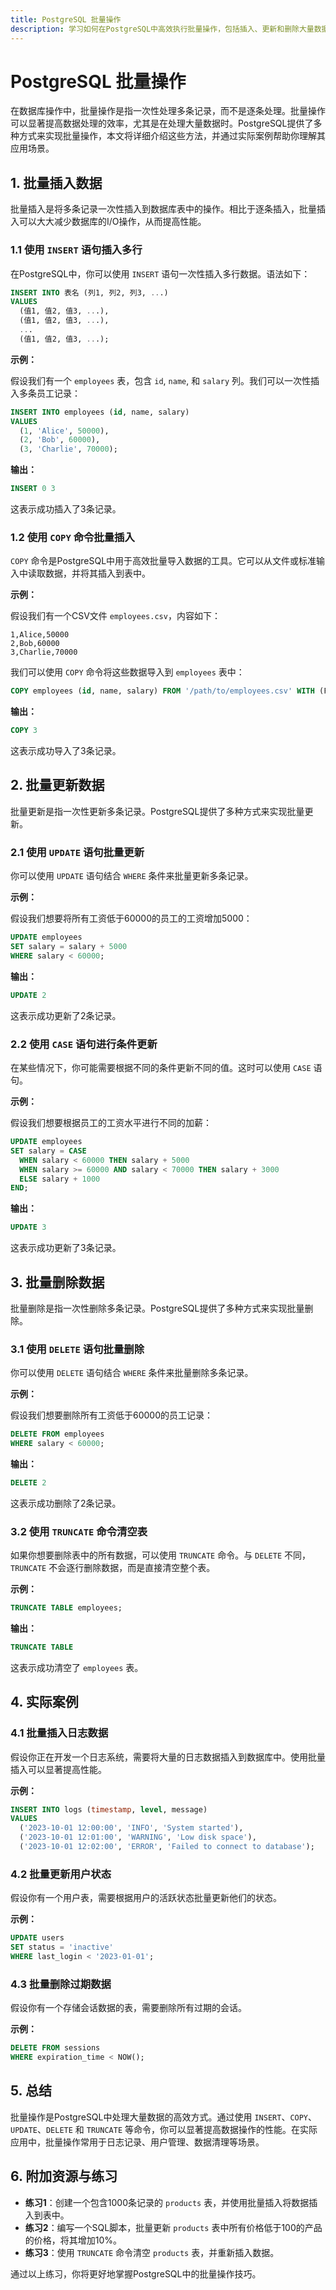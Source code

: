 ```yaml
---
title: PostgreSQL 批量操作
description: 学习如何在PostgreSQL中高效执行批量操作，包括插入、更新和删除大量数据。
---
```


# PostgreSQL 批量操作

在数据库操作中，批量操作是指一次性处理多条记录，而不是逐条处理。批量操作可以显著提高数据处理的效率，尤其是在处理大量数据时。PostgreSQL提供了多种方式来实现批量操作，本文将详细介绍这些方法，并通过实际案例帮助你理解其应用场景。

## 1. 批量插入数据

批量插入是将多条记录一次性插入到数据库表中的操作。相比于逐条插入，批量插入可以大大减少数据库的I/O操作，从而提高性能。

### 1.1 使用 `INSERT` 语句插入多行

在PostgreSQL中，你可以使用 `INSERT` 语句一次性插入多行数据。语法如下：

```sql
INSERT INTO 表名 (列1, 列2, 列3, ...)
VALUES
  (值1, 值2, 值3, ...),
  (值1, 值2, 值3, ...),
  ...
  (值1, 值2, 值3, ...);
```

**示例：**

假设我们有一个 `employees` 表，包含 `id`, `name`, 和 `salary` 列。我们可以一次性插入多条员工记录：

```sql
INSERT INTO employees (id, name, salary)
VALUES
  (1, 'Alice', 50000),
  (2, 'Bob', 60000),
  (3, 'Charlie', 70000);
```

**输出：**

```sql
INSERT 0 3
```

这表示成功插入了3条记录。

### 1.2 使用 `COPY` 命令批量插入

`COPY` 命令是PostgreSQL中用于高效批量导入数据的工具。它可以从文件或标准输入中读取数据，并将其插入到表中。

**示例：**

假设我们有一个CSV文件 `employees.csv`，内容如下：

```
1,Alice,50000
2,Bob,60000
3,Charlie,70000
```

我们可以使用 `COPY` 命令将这些数据导入到 `employees` 表中：

```sql
COPY employees (id, name, salary) FROM '/path/to/employees.csv' WITH (FORMAT csv);
```

**输出：**

```sql
COPY 3
```

这表示成功导入了3条记录。

## 2. 批量更新数据

批量更新是指一次性更新多条记录。PostgreSQL提供了多种方式来实现批量更新。

### 2.1 使用 `UPDATE` 语句批量更新

你可以使用 `UPDATE` 语句结合 `WHERE` 条件来批量更新多条记录。

**示例：**

假设我们想要将所有工资低于60000的员工的工资增加5000：

```sql
UPDATE employees
SET salary = salary + 5000
WHERE salary < 60000;
```

**输出：**

```sql
UPDATE 2
```

这表示成功更新了2条记录。

### 2.2 使用 `CASE` 语句进行条件更新

在某些情况下，你可能需要根据不同的条件更新不同的值。这时可以使用 `CASE` 语句。

**示例：**

假设我们想要根据员工的工资水平进行不同的加薪：

```sql
UPDATE employees
SET salary = CASE
  WHEN salary < 60000 THEN salary + 5000
  WHEN salary >= 60000 AND salary < 70000 THEN salary + 3000
  ELSE salary + 1000
END;
```

**输出：**

```sql
UPDATE 3
```

这表示成功更新了3条记录。

## 3. 批量删除数据

批量删除是指一次性删除多条记录。PostgreSQL提供了多种方式来实现批量删除。

### 3.1 使用 `DELETE` 语句批量删除

你可以使用 `DELETE` 语句结合 `WHERE` 条件来批量删除多条记录。

**示例：**

假设我们想要删除所有工资低于60000的员工记录：

```sql
DELETE FROM employees
WHERE salary < 60000;
```

**输出：**

```sql
DELETE 2
```

这表示成功删除了2条记录。

### 3.2 使用 `TRUNCATE` 命令清空表

如果你想要删除表中的所有数据，可以使用 `TRUNCATE` 命令。与 `DELETE` 不同，`TRUNCATE` 不会逐行删除数据，而是直接清空整个表。

**示例：**

```sql
TRUNCATE TABLE employees;
```

**输出：**

```sql
TRUNCATE TABLE
```

这表示成功清空了 `employees` 表。

## 4. 实际案例

### 4.1 批量插入日志数据

假设你正在开发一个日志系统，需要将大量的日志数据插入到数据库中。使用批量插入可以显著提高性能。

**示例：**

```sql
INSERT INTO logs (timestamp, level, message)
VALUES
  ('2023-10-01 12:00:00', 'INFO', 'System started'),
  ('2023-10-01 12:01:00', 'WARNING', 'Low disk space'),
  ('2023-10-01 12:02:00', 'ERROR', 'Failed to connect to database');
```

### 4.2 批量更新用户状态

假设你有一个用户表，需要根据用户的活跃状态批量更新他们的状态。

**示例：**

```sql
UPDATE users
SET status = 'inactive'
WHERE last_login < '2023-01-01';
```

### 4.3 批量删除过期数据

假设你有一个存储会话数据的表，需要删除所有过期的会话。

**示例：**

```sql
DELETE FROM sessions
WHERE expiration_time < NOW();
```

## 5. 总结

批量操作是PostgreSQL中处理大量数据的高效方式。通过使用 `INSERT`、`COPY`、`UPDATE`、`DELETE` 和 `TRUNCATE` 等命令，你可以显著提高数据操作的性能。在实际应用中，批量操作常用于日志记录、用户管理、数据清理等场景。

## 6. 附加资源与练习

- **练习1**：创建一个包含1000条记录的 `products` 表，并使用批量插入将数据插入到表中。
- **练习2**：编写一个SQL脚本，批量更新 `products` 表中所有价格低于100的产品的价格，将其增加10%。
- **练习3**：使用 `TRUNCATE` 命令清空 `products` 表，并重新插入数据。

通过以上练习，你将更好地掌握PostgreSQL中的批量操作技巧。